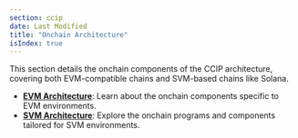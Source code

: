 ```yaml
---
section: ccip
date: Last Modified
title: "Onchain Architecture"
isIndex: true
---
```


This section details the onchain components of the CCIP architecture, covering both EVM-compatible chains and SVM-based chains like Solana.

- **[EVM Architecture](/ccip/concepts/architecture/onchain/evm/)**: Learn about the onchain components specific to EVM environments.
- **[SVM Architecture](/ccip/concepts/architecture/onchain/svm/)**: Explore the onchain programs and components tailored for SVM environments.
